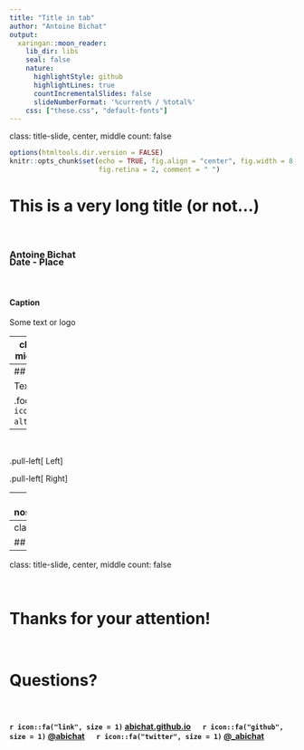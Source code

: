 ```yaml
---
title: "Title in tab"
author: "Antoine Bichat"
output:
  xaringan::moon_reader:
    lib_dir: libs
    seal: false
    nature:
      highlightStyle: github
      highlightLines: true
      countIncrementalSlides: false
      slideNumberFormat: '%current% / %total%'
    css: ["these.css", "default-fonts"]
---
```

class: title-slide, center, middle
count: false

```r
options(htmltools.dir.version = FALSE)
knitr::opts_chunk$set(echo = TRUE, fig.align = "center", fig.width = 8,
                      fig.retina = 2, comment = " ")
```



# This is a very long title (or not...)

<br>

### Antoine Bichat
<div style = "margin-top: -30px"></div>

### Date - Place

<br>

#### Caption

<div class="title-text">
  Some text or logo
</div>

---
class: center, middle, inverse

# Section


---
## Title

Text and <a href="https://github.com/abichat/mytemplatesabichat" target="_blank">link</a>

.footnote[`r icon::fa('file-alt')` Footnote]

--

<br>

.pull-left[
Left
]

.pull-left[
Right
]


---
class: noslidenumber

## No slide number


---
class: nologo

## No logo


---
class: title-slide, center, middle
count: false

<br>

# Thanks for your attention!

<br>

# Questions?


<br>

#### `r icon::fa("link", size = 1)` <a href="https://abichat.github.io" target="_blank">abichat.github.io</a> &emsp; `r icon::fa("github", size = 1)`  <a href="https://github.com/abichat" target="_blank">@abichat</a> &emsp; `r icon::fa("twitter", size = 1)` <a href="https://twitter.com/_abichat" target="_blank">@_abichat</a>


